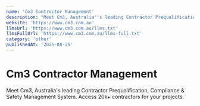 ```yaml
---
name: 'Cm3 Contractor Management'
description: "Meet Cm3, Australia''s leading Contractor Prequalification, Compliance & Safety Management System. Access 20k+ contractors for your projects."
website: 'https://www.cm3.com.au'
llmsUrl: 'https://www.cm3.com.au/llms.txt'
llmsFullUrl: 'https://www.cm3.com.au/llms-full.txt'
category: 'other'
publishedAt: '2025-08-26'
---
```


# Cm3 Contractor Management

Meet Cm3, Australia's leading Contractor Prequalification, Compliance & Safety Management System. Access 20k+ contractors for your projects.
